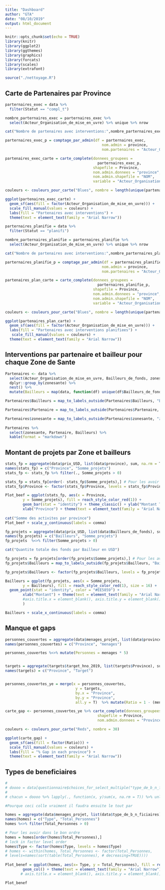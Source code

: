 ```yaml
---
title: "Dashboard"
author: "GTA"
date: "08/10/2019"
output: html_document
---
```


```r

knitr::opts_chunk$set(echo = TRUE)
library(knitr)
library(ggplot2)
library(ggthemes)
library(graphics)
library(forcats)
library(scales)
library(extrafont)
```

```r
source("./nettoyage.R")
```

## Carte de Partenaires par Province 

```r
parternaires_exec = data %>% 
  filter(Statut == "compl_t") 

nombre_parternaires_exec = parternaires_exec %>% 
  select(Acteur_Organisation_de_mise_en_uvre) %>% unique %>% nrow

cat("Nombre de partenaires avec interventions:",nombre_parternaires_exec,"</b><br>")

parternaires_exec_p = comptage_par_admin(df = parternaires_exec,
                                            nom.admin = province,
                                            nom.partenaires = "Acteur_Organisation_de_mise_en_uvre")

partenaires_exec_carte = carte_complete(donnees_groupees =
                                          parternaires_exec_p, 
                                        shapefile = Province, 
                                        nom.admin.donnees = "province",
                                        nom.admin.shapefile = "NOM", 
                                        variable = "Acteur_Organisation_de_mise_en_uvre")

couleurs <- couleurs_pour_carte("Blues", nombre = length(unique(partenaires_exec_carte$Acteur_Organisation_de_mise_en_uvre)))

ggplot(partenaires_exec_carte) + 
  geom_sf(aes(fill = factor(Acteur_Organisation_de_mise_en_uvre))) + 
  scale_fill_manual(values = couleurs) + 
  labs(fill = "Partenaires avec interventions") + 
  theme(text = element_text(family = "Arial Narrow"))

```

```r
parternaires_planifie = data %>% 
  filter(Statut == "planifi") 

nombre_parternaires_planifie = parternaires_planifie %>% 
  select(Acteur_Organisation_de_mise_en_uvre) %>% unique %>% nrow

cat("Nombre de partenaires avec interventions:",nombre_parternaires_planifie,"</b><br>")

parternaires_planifie_p = comptage_par_admin(df = parternaires_planifie,
                                            nom.admin = province,
                                            nom.partenaires = "Acteur_Organisation_de_mise_en_uvre")

partenaires_plan_carte = carte_complete(donnees_groupees =
                                          parternaires_planifie_p, 
                                        shapefile = Province, 
                                        nom.admin.donnees = "province",
                                        nom.admin.shapefile = "NOM", 
                                        variable = "Acteur_Organisation_de_mise_en_uvre")

couleurs <- couleurs_pour_carte("Blues", nombre = length(unique(partenaires_plan_carte$Acteur_Organisation_de_mise_en_uvre)))

ggplot(partenaires_plan_carte) + 
  geom_sf(aes(fill = factor(Acteur_Organisation_de_mise_en_uvre))) + 
  labs(fill = "Partenaires avec interventions planifiees") + 
   scale_fill_manual(values = couleurs) + 
  theme(text = element_text(family = "Arial Narrow"))

```

## Interventions par partenaire et bailleur pour chaque Zone de Sante


```r

Partenaires <- data %>%  
  select(Acteur_Organisation_de_mise_en_uvre, Bailleurs_de_fonds, zonesante) %>% 
  dplyr::group_by(zonesante) %>%  
  nest() %>%  
  mutate(Bailleurs = map(data, function(df) unique(df$Bailleurs_de_fonds))) %>%  mutate(Partenaire = map(data, function(df)unique(df$Acteur_Organisation_de_mise_en_uvre)))

Partenaires$Bailleurs = map_to_labels_outside(Partenaires$Bailleurs, "Bailleurs_de_fonds", questionnaire)

Partenaires$Partenaire = map_to_labels_outside(Partenaires$Partenaire, "Acteur_Organisation_de_mise_en_uvre", questionnaire)

Partenaires$zonesante = map_to_labels_outside(Partenaires$zonesante, "zonesante", questionnaire)
            
Partenaires %>% 
  select(zonesante, Partenaire, Bailleurs) %>% 
  kable(format = "markdown")

```


## Montant de projets par Zone et bailleurs

```r

stats_fp = aggregate(data$prix_USD, list(data$province), sum, na.rm = T)
names(stats_fp) = c("Province", "Somme_projets")
stats_fp <- stats_fp %>% filter(., Somme_projets > 0) 

stats_fp = stats_fp[order(- stats_fp$Somme_projets),] # Pour les avoir dans le bon ordre
stats_fp$Province <- factor(stats_fp$Province, levels = stats_fp$Province) # bloquer l'ordre

Plot_beef = ggplot(stats_fp, aes(x = Province, 
        y = Somme_projets), fill = reach_style_color_red(1)) + 
        geom_bar(stat = "identity") + theme_classic() + ylab("Montant Total") +
        xlab("Province") + theme(text = element_text(family = "Arial Narrow")) 
                                 
cat("Somme des activites par province")
Plot_beef + scale_y_continuous(labels = comma)

fp_projets = aggregate(data$prix_USD, list(data$Bailleurs_de_fonds), sum, na.rm = T)
names(fp_projets) = c("Bailleurs", "Somme_projets")
fp_projets  %<>% filter(Somme_projets > 0) 

cat("Quantite totale des fonds par Bailleur en USD")

fp_projets = fp_projets[order(fp_projets$Somme_projets),] # Pour les avoir dans le bon ordre
fp_projets$Bailleurs = map_to_labels_outside(fp_projets$Bailleurs, "Bailleurs_de_fonds", questionnaire)

fp_projets$Bailleurs <- factor(fp_projets$Bailleurs, levels = fp_projets$Bailleurs) # bloquer l'ordre

Bailleurs = ggplot(fp_projets, aes(x = Somme_projets, 
        y = Bailleurs), fill = reach_style_color_red(1), size = 16) + 
  geom_point(stat = "identity", color = "#EE5859") +
        xlab("Montant") + theme(text = element_text(family = "Arial Narrow") 
        #axis.title.x = element_blank(), axis.title.y = element_blank()
        ) 

Bailleurs + scale_x_continuous(labels = comma)
```

## Manque et gaps

```r

personnes_couvertes = aggregate(data$menages_projet, list(data$province), sum, na.rm = T)
names(personnes_couvertes) = c("Province", "menages")

personnes_couvertes %<>% mutate(Personnes = menages * 5)


targets = aggregate(targets$target_hno_2019, list(targets$Province), sum, na.rm = T)
names(targets) = c("Province", "Target")


personnes_couvertes_ye = merge(x = personnes_couvertes, 
                                y = targets, 
                                by.x = "Province", 
                                by.y = "Province", 
                                all.y = T)  %>% mutate(Ratio = 1 - (menages/Target))

carte_gap <- personnes_couvertes_ye %>% carte_complete(donnees_groupees = .,
                                          shapefile = Province,
                                          nom.admin.donnees = "Province", nom.admin.shapefile = "NOM", variable = "Ratio")

couleurs <- couleurs_pour_carte("Reds", nombre = 30)

ggplot(carte_gap) + 
  geom_sf(aes(fill = factor(Ratio))) + 
  scale_fill_manual(values = couleurs) + 
  labs(fill = "% Gap in each province") + 
  theme(text = element_text(family = "Arial Narrow"))

```

## Types de beneficiaires

```r
# 
# doooo = data[questionnaire$choices_for_select_multiple("type_de_b_n_ficiaires", data)]
# 
# chacun = doooo %>% lapply(., function(x, y)sum(x, na.rm = T)) %>% unlist

#Pourque ceci colle vraiment il faudra ensuite le tout par 

homes = aggregate(data$menages_projet, list(data$type_de_b_n_ficiaires), sum, na.rm = T)
names(homes) = c("Type", "Total_Personnes")
homes %<>% filter(Total_Personnes > 0) 

# Pour les avoir dans le bon ordre
homes = homes[order(homes$Total_Personnes),]
# lock in factor level order
homes$Type <- factor(homes$Type, levels = homes$Type)
# homes <- within(homes, Total_Personnes <- factor(Total_Personnes, 
# levels=names(sort(table(Total_Personnes), # decreasing=TRUE))))
                                                       
Plot_benef = ggplot(homes, aes(x= Type, y = Total_Personnes), fill = reach_style_color_red(1)) + 
        geom_col() + theme(text = element_text(family = "Arial Narrow")) + xlab("Total de personnes") + ylab("Type de beneficiare") + coord_flip()
       # axis.title.x = element_blank(), axis.title.y = element_blank()

Plot_benef
```
